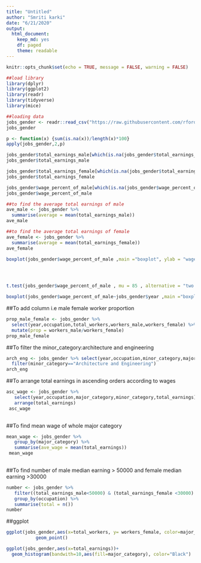 ---
title: "Untitled"
author: "Smriti karki"
date: "6/21/2020"
output: 
  html_document:
    keep_md: yes
    df: paged
    theme: readable
---

```{r setup, include=FALSE}
knitr::opts_chunk$set(echo = TRUE, message = FALSE, warning = FALSE)
```
```{r}
##load library
library(dplyr)
library(ggplot2)
library(readr)
library(tidyverse)
library(mice)
```
```{r}
##loading data
jobs_gender <- readr::read_csv("https://raw.githubusercontent.com/rfordatascience/tidytuesday/master/data/2019/2019-03-05/jobs_gender.csv")
jobs_gender
```


```{r}
p <- function(x) {sum(is.na(x))/length(x)*100}
apply(jobs_gender,2,p)

```
```{r}
jobs_gender$total_earnings_male[which(is.na(jobs_gender$total_earnings_male))] <- mean(jobs_gender$total_earnings_male , na.rm = TRUE)
jobs_gender$total_earnings_male

jobs_gender$total_earnings_female[which(is.na(jobs_gender$total_earnings_female))] <- mean(jobs_gender$total_earnings_female ,na.rm = TRUE)
jobs_gender$total_earnings_female

jobs_gender$wage_percent_of_male[which(is.na(jobs_gender$wage_percent_of_male))] <- mean(jobs_gender$wage_percent_of_male ,na.rm = TRUE)
jobs_gender$wage_percent_of_male

```
```{r}
##to find the average total earnings of male
ave_male <- jobs_gender %>% 
  summarise(average = mean(total_earnings_male))
ave_male

```
```{r}
##to find the average total earnings of female
ave_female <- jobs_gender %>% 
  summarise(average = mean(total_earnings_female))
ave_female
```
```{r}
boxplot(jobs_gender$wage_percent_of_male ,main ="boxplot", ylab = "wage_percent_of_male")


  
```
```{r}
t.test(jobs_gender$wage_percent_of_male , mu = 85 , alternative = "two.sided" ,conf.level = 0.95 )

```
```{r}
boxplot(jobs_gender$wage_percent_of_male~jobs_gender$year ,main ="boxplot by year", ylab = "wage_percent_of_male")

```
##To add column i.e male female worker proportion
```{r}
prop_male_female <- jobs_gender %>% 
  select(year,occupation,total_workers,workers_male,workers_female) %>% 
  mutate(prop = workers_male/workers_female)
prop_male_female
```
##To filter the minor_category:architecture and engineering
```{r}
arch_eng <- jobs_gender %>% select(year,occupation,minor_category,major_category,workers_male,workers_female) %>% 
  filter(minor_category=="Architecture and Engineering")
arch_eng

```
##To arrange total earnings in ascending orders according to wages
```{r}
asc_wage <- jobs_gender %>% 
   select(year,occupation,major_category,minor_category,total_earnings) %>% 
   arrange(total_earnings)
 asc_wage
 
```
##To find mean wage of whole major category
```{r}
mean_wage <- jobs_gender %>% 
   group_by(major_category) %>% 
   summarise(ave_wage = mean(total_earnings))
 mean_wage
 
```
##To find number of male median earning > 50000 and female median earning >30000
```{r}
number <- jobs_gender %>% 
   filter((total_earnings_male<50000) & (total_earnings_female <30000) ) %>% 
   group_by(occupation) %>% 
   summarise(total = n())
number
```

##ggplot
```{r}
ggplot(jobs_gender,aes(x=total_workers, y= workers_female, color=major_category))+
           geom_point()
```
```{r}
ggplot(jobs_gender,aes(x=total_earnings))+
  geom_histogram(bandwith=10,aes(fill=major_category), color="Black")
```






